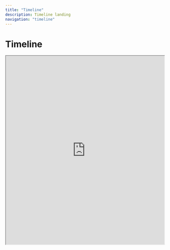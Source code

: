 ```yaml
---
title: "Timeline"
description: Timeline landing
navigation: "timeline"
---
```


# Timeline

<iframe
  src="https://jamesmisson.github.io/iiif-timeline/?c=https://markpbaggett.github.io/static_iiif/collections/sesq-new-dates.json"
  width="100%"
  height="600"
  allow="fullscreen"
  allow="autoplay"
  style={{ border: "solid" }}>
>
</iframe>